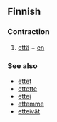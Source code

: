 ==Finnish==

===Contraction===
{{fi-contr}}

# [[että]] + [[en]]

===See also===
*[[ettet]]
*[[ettette]]
*[[ettei]]
*[[ettemme]]
*[[etteivät]]